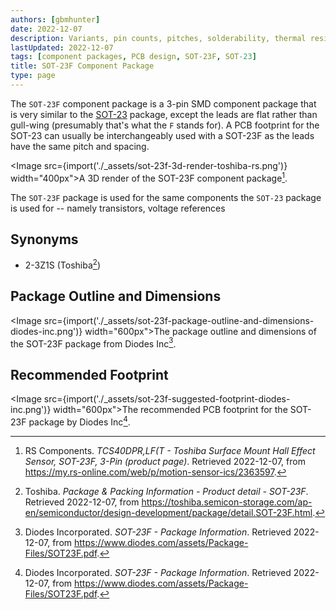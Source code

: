 ```yaml
---
authors: [gbmhunter]
date: 2022-12-07
description: Variants, pin counts, pitches, solderability, thermal resistances, dimensions, land patterns, 3D models and more info for the SOT-23F component package.
lastUpdated: 2022-12-07
tags: [component packages, PCB design, SOT-23F, SOT-23]
title: SOT-23F Component Package
type: page
---
```


The `SOT-23F` component package is a 3-pin SMD component package that is very similar to the [SOT-23](/pcb-design/component-packages/sot-23-component-package/) package, except the leads are flat rather than gull-wing (presumably that's what the `F` stands for). A PCB footprint for the SOT-23 can usually be interchangeably used with a SOT-23F as the leads have the same pitch and spacing.

<Image src={import('./_assets/sot-23f-3d-render-toshiba-rs.png')} width="400px">A 3D render of the SOT-23F component package[^bib-rs-toshiba-hall-effect-sensor-tcs40dprlf].</Image>

The `SOT-23F` package is used for the same components the `SOT-23` package is used for -- namely transistors, voltage references

## Synonyms

* 2-3Z1S (Toshiba[^bib-toshiba-packages-sot-23f])

## Package Outline and Dimensions

<Image src={import('./_assets/sot-23f-package-outline-and-dimensions-diodes-inc.png')} width="600px">The package outline and dimensions of the SOT-23F package from Diodes Inc[^bib-diodes-inc-sot-23f-package-info].</Image>

## Recommended Footprint

<Image src={import('./_assets/sot-23f-suggested-footprint-diodes-inc.png')} width="600px">The recommended PCB footprint for the SOT-23F package by Diodes Inc[^bib-diodes-inc-sot-23f-package-info].</Image>

[^bib-diodes-inc-sot-23f-package-info]: Diodes Incorporated. _SOT-23F - Package Information_. Retrieved 2022-12-07, from https://www.diodes.com/assets/Package-Files/SOT23F.pdf.
[^bib-toshiba-packages-sot-23f]: Toshiba. _Package & Packing Information - Product detail - SOT-23F_. Retrieved 2022-12-07, from https://toshiba.semicon-storage.com/ap-en/semiconductor/design-development/package/detail.SOT-23F.html.
[^bib-rs-toshiba-hall-effect-sensor-tcs40dprlf]: RS Components. _TCS40DPR,LF(T - Toshiba Surface Mount Hall Effect Sensor, SOT-23F, 3-Pin (product page)_. Retrieved 2022-12-07, from https://my.rs-online.com/web/p/motion-sensor-ics/2363597.
